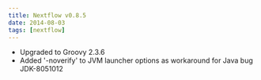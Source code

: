 ```yaml
---
title: Nextflow v0.8.5
date: 2014-08-03
tags: [nextflow]
---
```


- Upgraded to Groovy 2.3.6
- Added '-noverify' to JVM launcher options as workaround for Java bug JDK-8051012
